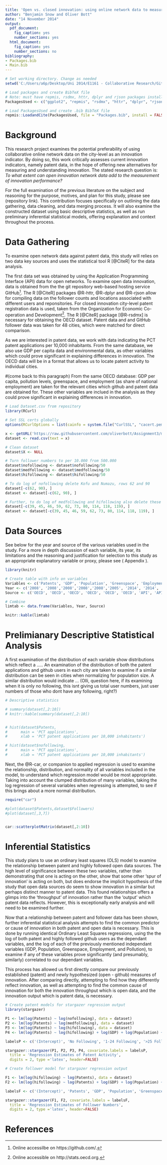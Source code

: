 ```yaml
---
title: 'Open vs. closed innovation: using online network data to measure innovation'
author: "Benjamin Snow and Oliver Bott"
date: "14 November 2014"
output:
  pdf_document:
    fig_caption: yes
    number_sections: yes
  html_document:
    fig_caption: yes
    number_sections: no
bibliography:
- Packages.bib
- Main.bib
---
```


```r
# Set working directory. Change as needed
setwd('C:/Users/a6p/Desktop/Uni 2014/E1161 - Collaborative Research/GitHub Clone/Assignment3/Assignment3/')

# Load packages and create BibTeX file
# Note: must have repmis, rsdmx, httr, dplyr and rjson packages installed
PackagesUsed <- c("ggplot2", "repmis", "rsdmx", "httr", "dplyr", "rjson", "stargazer", "knitr")

# Load PackagesUsed and create .bib BibTeX file
repmis::LoadandCite(PackagesUsed, file = "Packages.bib", install = FALSE)
```

# Background

This research project examines the potential preferability of using collaborative online network data on the city-level as an innovation indicator. By doing so, this work critically assesses current innovation indicators, namely patent data, in the hope of offering new alternatives for measuring and understanding innovation. The stated research question is:  *To what extent can open innovation network data add to the measurement of innovation performance?*

For the full examination of the previous literature on the subject and reasoning for the purpose, motives, and plan for this study, please see (repository link).  This contribution focuses specifically on outlining the data gathering, data cleaning, and data merging process. It will also examine the constructed dataset using basic descriptive statistics, as well as run preliminary inferential statistical models, offering explanation and context throughout the process.

# Data Gathering

To examine open network data against patent data, this study will relies on two data key sources and uses the statistical tool R [@CiteR] for the data analysis. 

The first data set was obtained by using the Application Programming Interface (API) data for open networks. To examine open data innovation, data is obtained from the the git repository web-based hosting service GitHub[^GIT]. The R [@CiteR] packages @R-httr, @R-dplyr and @R-rjson allow for compiling data on the follower counts and locations associated with different users and reponsitories.  For closed innovation city-level patent registration data is used, taken from the Organization for Economic Co-operation and Development[^OECD]. The R [@CiteR] package [@R-rsdmx] is necessary for obtaining the OECD dataset. Patent data and and GitHub follower data was taken for 48 cities, which were matched for direct comparison.  

As we are interested in patent data, we work with data indicating the PCT patent applications per 10,000 inhabitants. From the same database, we also use GDP per capita data and environmental data, as other variables which could prove significant in explaining differences in innovation. The OECD data will be in a format that allows us to locate patent activity to individual cities. 

#(come back to this paragraph)
From the same OECD database: GDP per capita, pollution levels, greenspace, and employment (as share of national employment) are taken for the relevant cities which github and patent data are obtained for. These other variables are inclued in the analysis as they could prove significant in explaining differences in innovation.

```r
# Load Dataset.csv from repository
library(RCurl)

# Set SSL certs globally
options(RCurlOptions = list(cainfo = system.file("CurlSSL", "cacert.pem", package = "RCurl")))

x <- getURL('https://raw.githubusercontent.com/oliverbott/Assignment3/master/Dataset.csv')
dataset <- read.csv(text = x)

# Clean dataset
dataset$X <- NULL

# Turn follower numbers to per 10.000 from 500.000
dataset$nofollowing <- dataset$nofollowing/50
dataset$medfollowing <- dataset$medfollowing/50
dataset$hifollowing <- dataset$hifollowing/50

# To do log of nofollowing delete Kofu and Numazu, rows 62 and 90
dataset[-c(62, 90), ]
dataset <- dataset[-c(62, 90), ]

# Further, to do log of medfollowing and hifollowing also delete these rows without followers
dataset[-c(39, 45, 46, 59, 62, 73, 80, 114, 118, 119), ]
dataset <- dataset[-c(39, 45, 46, 59, 62, 73, 80, 114, 118, 119), ]

```

# Data Sources

See below for the year and source of the various variables used in the study. For a more in depth discussion of each variable, its year, its limitations and the reasoning and justification for selection to this study as an appropriate explanatory variable or proxy, please see ( Appendix ).

```r
library(knitr)

# Create table with info on variables
Variables <- c('Patents', 'GDP', 'Population', 'Greenspace', 'Employment', 'Pollution', 'No Following', '1-24 Following', '>25 Following')
Year <- c('2008', '2008','2008','2008','2008','2005', '2014', '2014', '2014')
Source <- c('OECD', 'OECD', 'OECD', 'OECD', 'OECD', 'OECD', 'API', 'API','API')

# Combine
limtab <- data.frame(Variables, Year, Source)

knitr::kable(limtab)
```

# Prelimianary Descriptive Statistical Analysis

A first examination of the distribution of each variable show distributions which reflect a .....  An examination of the distribution of both the patent applications and github users in each city are taken to examine if a similar distribution can be seen in cities when normalizing for population size.  A similar distribution would indicate ... (Olli, question here, if its examining when it is only no following, this isnt giving us total user numbers, just user numbers of those who dont have any following, right?)


```r

# Descriptive statistics

# summary(dataset[,2:10])
# knitr::kable(summary(dataset[,2:10])


# hist(dataset$Patents,
#      main = 'PCT applications',
#      xlab = 'PCT patent applications per 10,000 inhabitants')

# hist(dataset$nofollowing,
#      main = 'PCT applications',
#      xlab = 'PCT patent applications per 10,000 inhabitants')

```

Next, the @R-car, or companion to applied regression is used to examine the relationship, distribution, and normality of all variables included in the model, to understand which regression model would be most appropriate.  Taking into account the clumped distribution of many variables, taking the log regression of several variables when regressing is attempted, to see if this brings about a more normal distribution.


```r
require("car")

#plot(dataset$Patents,dataset$Followers)
#plot(dataset[,3,7])


car::scatterplotMatrix(dataset[,2:10])
```

# Inferential Statistics

This study plans to use an ordinary least squares (OLS) model to examine the relationship between patent and highly followed open data sources. The high level of significance between these two variables, rather than demonstrating that one is acting on the other, show that some other 'spur of innovation' is acting on both, but does endorse the implicit hypothesis of the study that open data sources do seem to show innovation in a similar but perhaps distinct manner to patent data.  This found relationships offers a glimps into the 'throughput' of innovation rather than the 'output' which patent data reflects.  However, this is exceptionally early analysis and will need to be examined further.

Now that a relationship between patent and follower data has been shown, further inferential statistical analysis attempts to find the common predictor or cause of innovation in both patent and open data is necessary.  This is done by running identical Ordinary Least Squares regressions, using the the log of both patent and highly followed github users as the dependant variables, and the log of each of the previously mentioned independant variables (GDP, Population, Greenspace, Employment, and Pollution), to examine if any of these variables prove significantly (and presumably, similarly) correlated to our dependant variables. 

This process has allowed us first directly compare our previously established (patent) and newly hypothesized (open - github) measures of innovation. After comparing directly, attempting to find how they differently reflect innovation, as well as attempting to find the common cause of innovation for both the innovation throughput which is open data, and the innovation output which is patent data, is necessary.


```r

# Create patent models for stargazer regression output
library(stargazer)

P1 <- lm(log(Patents) ~ log(nofollowing), data = dataset)
P2 <- lm(log(Patents) ~ log(medfollowing), data = dataset)
P3 <- lm(log(Patents) ~ log(hifollowing), data = dataset)
P4 <- lm(log(Patents) ~ log(hifollowing) + log(GDP) + log(Population) + log(Greenspace) + log(Employment) + log(Pollution), data = dataset)

labelsP <- c('(Intercept)', 'No Following', '1-24 Following', '>25 Following', 'GDP', 'Population', 'Greenspace', 'Employment', 'Pollution')

stargazer::stargazer(P1, P2, P3, P4, covariate.labels = labelsP,
  title = 'Regression Estimates of Patent Activity',
  digits = 2, type ='latex', header=FALSE)
```


```r

# Create follower model for stargazer regression output

F1 <- lm(log(hifollowing) ~ log(Patents), data = dataset)
F2 <- lm(log(hifollowing) ~ log(Patents) + log(GDP) + log(Population) + log(Greenspace) + log(Employment) + log(Pollution), data = dataset)

labelsF <- c('(Intercept)', 'Patents', 'GDP', 'Population', 'Greenspace', 'Employment', 'Pollution')

stargazer::stargazer(F1, F2, covariate.labels = labelsF,
  title = 'Regression Estimates of Follower Numbers',
  digits = 2, type ='latex', header=FALSE)
```

[^OECD]: Online accessible on http://stats.oecd.org.
[^GIT]: Online accessilbe on https://github.com/.

# References





